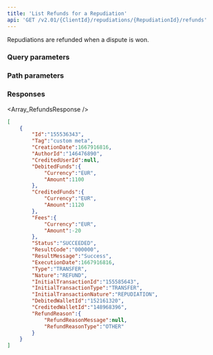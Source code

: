 ```yaml
---
title: 'List Refunds for a Repudiation'  
api: 'GET /v2.01/{ClientId}/repudiations/{RepudiationId}/refunds'  
---
```




Repudiations are refunded when a dispute is won.   

### Query parameters  

<Status />  

<ResultCode />  

### Path parameters  

<RepudiationId />  

### Responses  

<AccordionGroup><Accordion title="200">  

<Array_RefundsResponse /></Accordion></AccordionGroup>  

<ResponseExample>  

```json 200
[
    {
        "Id":"155536343",
        "Tag":"custom meta",
        "CreationDate":1667916816,
        "AuthorId":"146476890",
        "CreditedUserId":null,
        "DebitedFunds":{
            "Currency":"EUR",
            "Amount":1100
        },
        "CreditedFunds":{
            "Currency":"EUR",
            "Amount":1120
        },
        "Fees":{
            "Currency":"EUR",
            "Amount":-20
        },
        "Status":"SUCCEEDED",
        "ResultCode":"000000",
        "ResultMessage":"Success",
        "ExecutionDate":1667916816,
        "Type":"TRANSFER",
        "Nature":"REFUND",
        "InitialTransactionId":"155585643",
        "InitialTransactionType":"TRANSFER",
        "InitialTransactionNature":"REPUDIATION",
        "DebitedWalletId":"152161320",
        "CreditedWalletId":"148968396",
        "RefundReason":{
            "RefundReasonMessage":null,
            "RefundReasonType":"OTHER"
        }
    }
]  

 ```  

</ResponseExample>  

<RequestExample>  
    <NodeListRefundsRepudiation />
    <JavaListRepudiationRefunds />
    <PythonListRepudiationRefunds />
    <NetListRepudiationRefunds />
</RequestExample>
